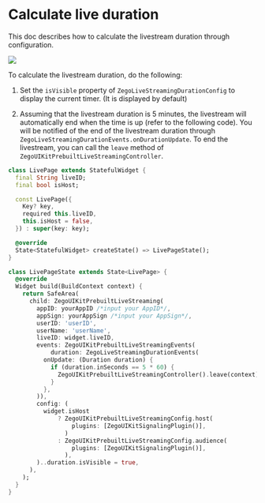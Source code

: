 # Calculate live duration

This doc describes how to calculate the livestream duration through configuration.


<Frame width="30%" height="auto" caption="">
  <img src="https://doc-media.zego.im/sdk-doc/Pics/ZegoUIKit/Flutter/live/live_duration.jpeg" />
</Frame> 

To calculate the livestream duration, do the following:

1. Set the `isVisible` property of `ZegoLiveStreamingDurationConfig` to display the current timer. (It is displayed by default)


2. Assuming that the livestream duration is 5 minutes, the livestream will automatically end when the time is up (refer to the following code). You will be notified of the end of the livestream duration through `ZegoLiveStreamingDurationEvents.onDurationUpdate`. To end the livestream, you can call the `leave` method of `ZegoUIKitPrebuiltLiveStreamingController`.


```dart
class LivePage extends StatefulWidget {
  final String liveID;
  final bool isHost;

  const LivePage({
    Key? key,
    required this.liveID,
    this.isHost = false,
  }) : super(key: key);

  @override
  State<StatefulWidget> createState() => LivePageState();
}

class LivePageState extends State<LivePage> {
  @override
  Widget build(BuildContext context) {
    return SafeArea(
      child: ZegoUIKitPrebuiltLiveStreaming(
        appID: yourAppID /*input your AppID*/,
        appSign: yourAppSign /*input your AppSign*/,
        userID: 'userID',
        userName: 'userName',
        liveID: widget.liveID,
        events: ZegoUIKitPrebuiltLiveStreamingEvents(
            duration: ZegoLiveStreamingDurationEvents(
          onUpdate: (Duration duration) {
            if (duration.inSeconds == 5 * 60) {
              ZegoUIKitPrebuiltLiveStreamingController().leave(context);
            }
          },
        )),
        config: (
          widget.isHost
              ? ZegoUIKitPrebuiltLiveStreamingConfig.host(
                  plugins: [ZegoUIKitSignalingPlugin()],
                )
              : ZegoUIKitPrebuiltLiveStreamingConfig.audience(
                  plugins: [ZegoUIKitSignalingPlugin()],
                ),
        )..duration.isVisible = true,
      ),
    );
  }
}
```
